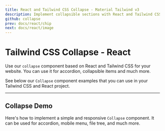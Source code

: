 ```yaml
---
title: React and Tailwind CSS Collapse - Material Tailwind v3
description: Implement collapsible sections with React and Tailwind CSS using Material Tailwind v3. Organize content dynamically with responsive collapse components.
github: collapse
prev: docs/react/chip
next: docs/react/image
---
```


# Tailwind CSS Collapse - React

Use our `collapse` component based on React and Tailwind CSS for your website. You can use it for accordion, collapsible items and much more.

See below our `Collapse` component examples that you can use in your Tailwind CSS and React project.

---

## Collapse Demo

Here's how to implement a simple and responsive `Collapse` component. It can be used for accordion, mobile menu, file tree, and much more.

<PreviewWithCode relativePath="collapse/collapse-demo.tsx" language="react" />